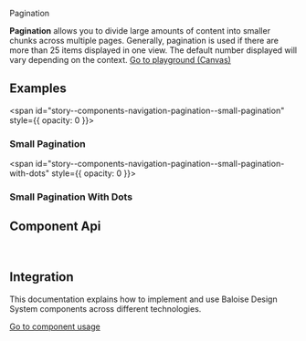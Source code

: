 
<bal-doc-banner id="story--components-navigation-pagination--basic">Pagination</bal-doc-banner>

<bal-doc-lead>
  <b>Pagination</b> allows you to divide large amounts of content into smaller chunks across multiple pages. Generally,
  pagination is used if there are more than 25 items displayed in one view. The default number displayed will vary
  depending on the context.
</bal-doc-lead>

<Canvas withSource="open">
  <Story id="components-navigation-pagination--basic" />
</Canvas>

<bal-doc-app>
  <bal-button-group class="mb-large" position="center">
    <a class="button is-primary" href="?path=/story/components-navigation-pagination--basic">
      Go to playground (Canvas)
    </a>
    <bal-doc-code-sandbox
      framework="angular"
      template={Basic.parameters.docs.source.code}
      modules="pagination"
    ></bal-doc-code-sandbox>
    <bal-doc-code-sandbox
      framework="html"
      template={Basic.parameters.docs.source.code}
      modules="pagination"
    ></bal-doc-code-sandbox>
  </bal-button-group>
</bal-doc-app>

## Examples

<span id="story--components-navigation-pagination--small-pagination" style={{ opacity: 0 }}></span>

### Small Pagination

<Canvas>
  <Story id="components-navigation-pagination--small-pagination" />
</Canvas>

<span id="story--components-navigation-pagination--small-pagination-with-dots" style={{ opacity: 0 }}></span>

### Small Pagination With Dots

<Canvas>
  <Story id="components-navigation-pagination--small-pagination-with-dots" />
</Canvas>

## Component Api

<Description markdown={readme} />

<br />

## Integration

This documentation explains how to implement and use Baloise Design System components across different technologies.

<a class="button is-primary" href="?path=/docs/development-components--page">
  Go to component usage
</a>


<Description markdown={theming} />


<Description markdown={testing} />

<bal-doc-github link="/components/bal-pagination/stories/bal-pagination.docs.mdx"></bal-doc-github>
